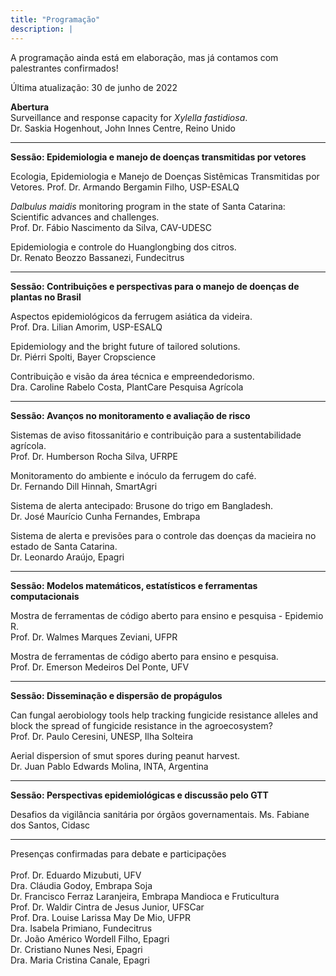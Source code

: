 ```yaml
---
title: "Programação"
description: |
---
```


A programação ainda está em elaboração, mas já contamos com palestrantes confirmados!

Última atualização: 30 de junho de 2022

**Abertura**\
Surveillance and response capacity for *Xylella fastidiosa*.\
Dr. Saskia Hogenhout, John Innes Centre, Reino Unido

------------------------------------------------------------------------

**Sessão: Epidemiologia e manejo de doenças transmitidas por vetores**

Ecologia, Epidemiologia e Manejo de Doenças Sistêmicas Transmitidas por Vetores. Prof. Dr. Armando Bergamin Filho, USP-ESALQ

*Dalbulus maidis* monitoring program in the state of Santa Catarina: Scientific advances and challenges.\
Prof. Dr. Fábio Nascimento da Silva, CAV-UDESC

Epidemiologia e controle do Huanglongbing dos citros.\
Dr. Renato Beozzo Bassanezi, Fundecitrus

------------------------------------------------------------------------

**Sessão: Contribuições e perspectivas para o manejo de doenças de plantas no Brasil**

Aspectos epidemiológicos da ferrugem asiática da videira.\
Prof. Dra. Lilian Amorim, USP-ESALQ

Epidemiology and the bright future of tailored solutions.\
Dr. Piérri Spolti, Bayer Cropscience

Contribuição e visão da área técnica e empreendedorismo.\
Dra. Caroline Rabelo Costa, PlantCare Pesquisa Agrícola

------------------------------------------------------------------------

**Sessão: Avanços no monitoramento e avaliação de risco**

Sistemas de aviso fitossanitário e contribuição para a sustentabilidade agrícola.\
Prof. Dr. Humberson Rocha Silva, UFRPE

Monitoramento do ambiente e inóculo da ferrugem do café.\
Dr. Fernando Dill Hinnah, SmartAgri

Sistema de alerta antecipado: Brusone do trigo em Bangladesh.\
Dr. José Maurício Cunha Fernandes, Embrapa

Sistema de alerta e previsões para o controle das doenças da macieira no estado de Santa Catarina.\
Dr. Leonardo Araújo, Epagri

------------------------------------------------------------------------

**Sessão: Modelos matemáticos, estatísticos e ferramentas computacionais**

Mostra de ferramentas de código aberto para ensino e pesquisa - Epidemio R.\
Prof. Dr. Walmes Marques Zeviani, UFPR

Mostra de ferramentas de código aberto para ensino e pesquisa.\
Prof. Dr. Emerson Medeiros Del Ponte, UFV

------------------------------------------------------------------------

**Sessão: Disseminação e dispersão de propágulos**

Can fungal aerobiology tools help tracking fungicide resistance alleles and block the spread of fungicide resistance in the agroecosystem?\
Prof. Dr. Paulo Ceresini, UNESP, Ilha Solteira

Aerial dispersion of smut spores during peanut harvest.\
Dr. Juan Pablo Edwards Molina, INTA, Argentina

------------------------------------------------------------------------

**Sessão: Perspectivas epidemiológicas e discussão pelo GTT**

Desafios da vigilância sanitária por órgãos governamentais. Ms. Fabiane dos Santos, Cidasc

------------------------------------------------------------------------

Presenças confirmadas para debate e participações\
\
Prof. Dr. Eduardo Mizubuti, UFV\
Dra. Cláudia Godoy, Embrapa Soja\
Dr. Francisco Ferraz Laranjeira, Embrapa Mandioca e Fruticultura\
Prof. Dr. Waldir Cintra de Jesus Junior, UFSCar\
Prof. Dra. Louise Larissa May De Mio, UFPR\
Dra. Isabela Primiano, Fundecitrus\
Dr. João Américo Wordell Filho, Epagri\
Dr. Cristiano Nunes Nesi, Epagri\
Dra. Maria Cristina Canale, Epagri\
